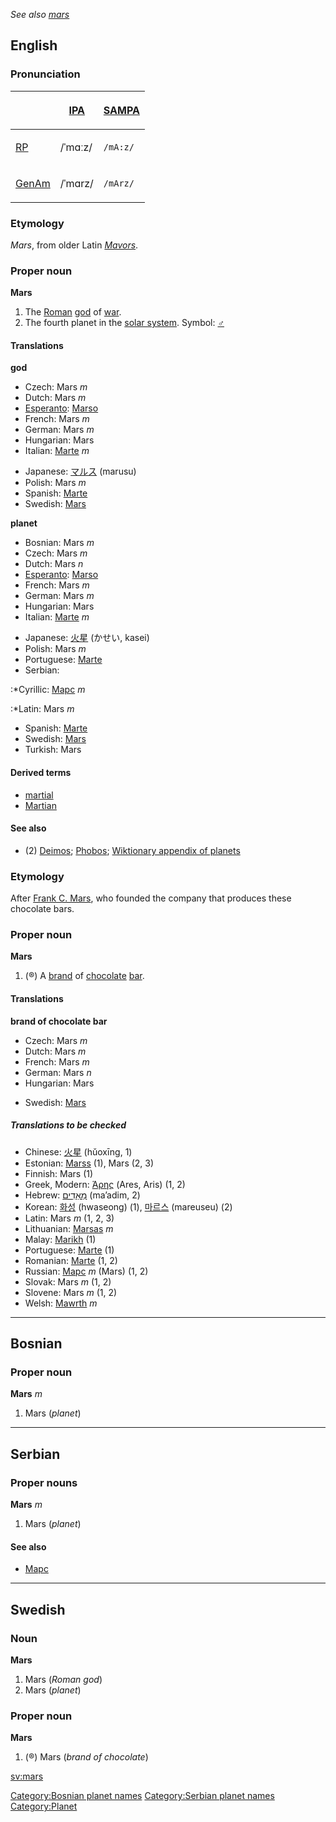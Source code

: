 ''See also [[mars]]''

==English==

===Pronunciation===
{| border=1 cellpadding=5
! !! [[w:IPA|IPA]] !! [[w:SAMPA|SAMPA]]
|-
! [[RP]]
| /ˈmɑːz/ || <tt>/mA:z/</tt>
|-
! [[GenAm]]
| /ˈmɑrz/ || <tt>/mArz/</tt>
|}

===Etymology===
{{L.}} ''Mars'', from older Latin ''[[Mavors]]''.

===Proper noun===
'''Mars'''
{{wikipedia}}
#<!--DefNGod-->The [[Roman]] [[god]] of [[war]].
#<!--DefNPlanet♂-->The fourth planet in the [[solar system]].  Symbol: '''[[♂]]'''

====Translations====
<!--DefNGod-->'''god'''
{{top}}
<!--Put translations for languages from A to I here-->
*Czech: Mars ''m''
*Dutch: Mars ''m''
*[[Esperanto]]: [[Marso]]
*French: Mars ''m''
*German: Mars ''m''
*Hungarian: Mars
*Italian: [[Marte]] ''m''
{{mid}}
<!--Put translations for languages from J to Z here-->
*Japanese: [[マルス]] (marusu)
*Polish: Mars ''m''
*Spanish: [[Marte]]
*Swedish: [[Mars#Swedish|Mars]]
{{bottom}}

<!--DefNPlanet♂-->'''planet'''
{{top}}
<!--Put translations for languages from A to I here-->
*Bosnian: Mars ''m''
*Czech: Mars ''m''
*Dutch: Mars ''n''
*[[Esperanto]]: [[Marso]]
*French: Mars ''m''
*German: Mars ''m''
*Hungarian: Mars
*Italian: [[Marte]] ''m''
{{mid}}
<!--Put translations for languages from J to Z here-->
*Japanese: [[火星]] (かせい, kasei)
*Polish: Mars ''m''
*Portuguese: [[Marte]]
*Serbian:
:*Cyrillic: [[Марс]] ''m''
:*Latin: Mars ''m''
*Spanish: [[Marte]]
*Swedish: [[Mars#Swedish|Mars]]
*Turkish: Mars
{{bottom}}

====Derived terms====
*[[martial]]
*[[Martian]]

====See also====
*(2) [[Deimos]]; [[Phobos]]; [[Wiktionary_Appendix:Planets|Wiktionary appendix of planets]]

===Etymology===
After [[w:Frank C. Mars|Frank C. Mars]], who founded the company that produces these chocolate bars.

===Proper noun===
'''Mars'''

#<!--DefNBrand-->(&reg;) A [[brand]] of [[chocolate]] [[bar]].

====Translations====
<!--DefNBrand-->'''brand of chocolate bar'''
{{top}}
<!--Put translations for languages from A to I here-->
*Czech: Mars ''m''
*Dutch: Mars ''m''
*French: Mars ''m''
*German: Mars ''n''
*Hungarian: Mars
{{mid}}
<!--Put translations for languages from J to Z here-->
*Swedish: [[Mars#Swedish|Mars]]
{{bottom}}

=====Translations to be checked=====
<!--Remove this section once all of the translations below have been moved into the tables above.-->
{{checktrans}}

*Chinese: [[火星]] (hǔoxīng, 1)
*Estonian: [[Marss]] (1), Mars (2, 3)
*Finnish: Mars (1)
*Greek, Modern: [[Άρης]] (Ares, Aris) (1, 2)
*Hebrew: [[מאדים|מַאַדִים]] (ma’adim, 2)
*Korean: [[화성]] (hwaseong) (1), [[마르스]] (mareuseu) (2)
*Latin: Mars ''m'' (1, 2, 3)
*Lithuanian: [[Marsas]] ''m''
*Malay: [[Marikh]] (1)
*Portuguese: [[Marte]] (1)
*Romanian: [[Marte]] (1, 2)
*Russian: [[Марс]] ''m'' (Mars) (1, 2)
*Slovak: Mars ''m'' (1, 2)
*Slovene: Mars ''m'' (1, 2)
*Welsh: [[Mawrth]] ''m''

----

==Bosnian==
===Proper noun===
'''Mars''' ''m''

#<!--DefNPlanet♂-->Mars (''planet'')

[[Category:Bosnian planet names]]

----
==Serbian==
===Proper nouns===
'''Mars''' ''m''

#<!--DefNPlanet♂-->Mars (''planet'')

====See also====
*[[Марс]]

[[Category:Serbian planet names]]

----
==Swedish==
===Noun===
'''Mars'''

#<!--DefNGod-->Mars (''Roman god'')
#<!--DefNPlanet♂-->Mars (''planet'')

===Proper noun===
'''Mars'''

#<!--DefNBrand-->(&reg;) Mars (''brand of chocolate'')

[[Category:Planet]]
[[sv:mars]]
